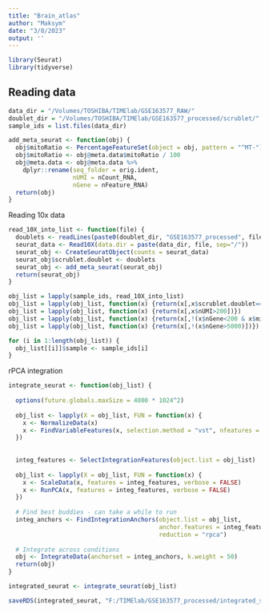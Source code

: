 ```yaml
---
title: "Brain_atlas"
author: "Maksym"
date: "3/8/2023"
output: ''
---
```


```r
library(Seurat)
library(tidyverse)
```


## Reading data

```r
data_dir = "/Volumes/TOSHIBA/TIMElab/GSE163577_RAW/"
doublet_dir = "/Volumes/TOSHIBA/TIMElab/GSE163577_processed/scrublet/"
sample_ids = list.files(data_dir)
```


```r
add_meta_seurat <- function(obj) {
  obj$mitoRatio <- PercentageFeatureSet(object = obj, pattern = "^MT-")
  obj$mitoRatio <- obj@meta.data$mitoRatio / 100
  obj@meta.data <- obj@meta.data %>%
    dplyr::rename(seq_folder = orig.ident,
                  nUMI = nCount_RNA,
                  nGene = nFeature_RNA)
  return(obj)
}
```

Reading 10x data
```r
read_10X_into_list <- function(file) {
  doublets <- readLines(paste0(doublet_dir, "GSE163577_processed", file, ".txt"))
  seurat_data <- Read10X(data.dir = paste(data_dir, file, sep="/"))
  seurat_obj <- CreateSeuratObject(counts = seurat_data)
  seurat_obj$scrublet.doublet <- doublets
  seurat_obj <- add_meta_seurat(seurat_obj)
  return(seurat_obj)
}

obj_list = lapply(sample_ids, read_10X_into_list)
obj_list = lapply(obj_list, function(x) {return(x[,x$scrublet.doublet==0])})
obj_list = lapply(obj_list, function(x) {return(x[,x$nUMI>200])})
obj_list = lapply(obj_list, function(x) {return(x[,!(x$nGene<200 & x$mitoRatio>0.05)])})
obj_list = lapply(obj_list, function(x) {return(x[,!(x$nGene>5000)])})
```

```r
for (i in 1:length(obj_list)) {
  obj_list[[i]]$sample <- sample_ids[i]
}
```


rPCA integration
```r
integrate_seurat <- function(obj_list) {
  
  options(future.globals.maxSize = 4000 * 1024^2)
  
  obj_list <- lapply(X = obj_list, FUN = function(x) {
    x <- NormalizeData(x)
    x <- FindVariableFeatures(x, selection.method = "vst", nfeatures = 2000)
  })
  
  
  integ_features <- SelectIntegrationFeatures(object.list = obj_list) 
 
  obj_list <- lapply(X = obj_list, FUN = function(x) {
    x <- ScaleData(x, features = integ_features, verbose = FALSE)
    x <- RunPCA(x, features = integ_features, verbose = FALSE)
  })
  
  # Find best buddies - can take a while to run
  integ_anchors <- FindIntegrationAnchors(object.list = obj_list, 
                                          anchor.features = integ_features,
                                          reduction = "rpca")
  
  # Integrate across conditions
  obj <- IntegrateData(anchorset = integ_anchors, k.weight = 50)
  return(obj)
}
```

```r
integrated_seurat <- integrate_seurat(obj_list)
```

```r
saveRDS(integrated_seurat, "F:/TIMElab/GSE163577_processed/integrated_seurat.rds")
```




